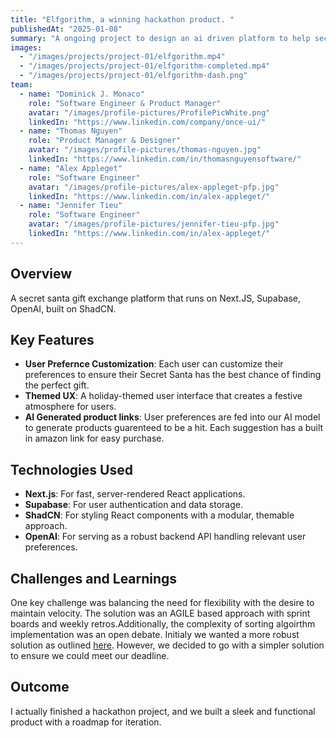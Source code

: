 ```yaml
---
title: "Elfgorithm, a winning hackathon product. "
publishedAt: "2025-01-08"
summary: "A ongoing project to design an ai driven platform to help secret santa's find the perfect gift."
images:
  - "/images/projects/project-01/elfgorithm.mp4"
  - "/images/projects/project-01/elfgorithm-completed.mp4"
  - "/images/projects/project-01/elfgorithm-dash.png"
team:
  - name: "Dominick J. Monaco"
    role: "Software Engineer & Product Manager"
    avatar: "/images/profile-pictures/ProfilePicWhite.png"
    linkedIn: "https://www.linkedin.com/company/once-ui/"
  - name: "Thomas Nguyen"
    role: "Product Manager & Designer"
    avatar: "/images/profile-pictures/thomas-nguyen.jpg"
    linkedIn: "https://www.linkedin.com/in/thomasnguyensoftware/"
  - name: "Alex Appleget"
    role: "Software Engineer"
    avatar: "/images/profile-pictures/alex-appleget-pfp.jpg"
    linkedIn: "https://www.linkedin.com/in/alex-appleget/"
  - name: "Jennifer Tieu"
    role: "Software Engineer"
    avatar: "/images/profile-pictures/jennifer-tieu-pfp.jpg"
    linkedIn: "https://www.linkedin.com/in/alex-appleget/"
---
```


## Overview

A secret santa gift exchange platform that runs on Next.JS, Supabase, OpenAI, built on ShadCN.

## Key Features

- **User Prefernce Customization**: Each user can customize their preferences to ensure their Secret Santa has the best chance of finding the perfect gift.
- **Themed UX**: A holiday-themed user interface that creates a festive atmosphere for users.
- **AI Generated product links**: User preferences are fed into our AI model to generate products guarenteed to be a hit. Each suggestion has a built in amazon link for easy purchase.

## Technologies Used

- **Next.js**: For fast, server-rendered React applications.
- **Supabase**: For user authentication and data storage.
- **ShadCN**: For styling React components with a modular, themable approach.
- **OpenAI**: For serving as a robust backend API handling relevant user preferences.

## Challenges and Learnings

One key challenge was balancing the need for flexibility with the desire to maintain velocity. The solution was an AGILE based approach with sprint boards and weekly retros.Additionally, the complexity of sorting algoirthm implementation was an open debate. Initialy we wanted a more robust solution as outlined [here](https://binary-machinery.github.io/2021/02/03/secret-santa-graph.html). However, we decided to go with a simpler solution to ensure we could meet our deadline.

## Outcome

I actually finished a hackathon project, and we built a sleek and functional product with a roadmap for iteration.

